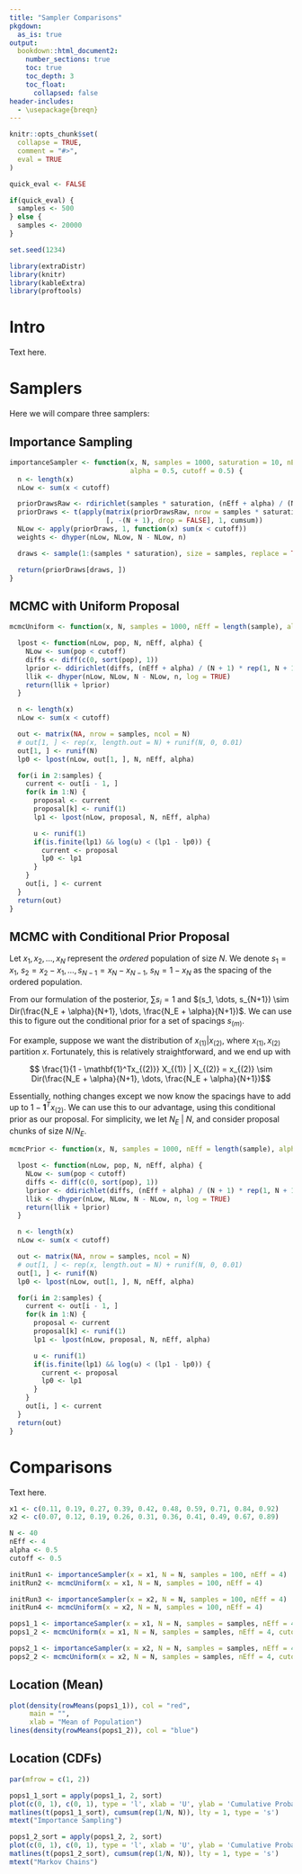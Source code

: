 ```yaml
---
title: "Sampler Comparisons"
pkgdown:
  as_is: true
output:
  bookdown::html_document2:
    number_sections: true
    toc: true
    toc_depth: 3
    toc_float:
      collapsed: false
header-includes:
  - \usepackage{breqn}
---
```


```r
knitr::opts_chunk$set(
  collapse = TRUE,
  comment = "#>",
  eval = TRUE
)

quick_eval <- FALSE
```

```r
if(quick_eval) {
  samples <- 500
} else {
  samples <- 20000
}

set.seed(1234)
```

```r
library(extraDistr)
library(knitr)
library(kableExtra)
library(proftools)
```

# Intro

Text here.

# Samplers

Here we will compare three samplers:

## Importance Sampling

```r
importanceSampler <- function(x, N, samples = 1000, saturation = 10, nEff = length(sample), 
                              alpha = 0.5, cutoff = 0.5) {
  n <- length(x)
  nLow <- sum(x < cutoff)

  priorDrawsRaw <- rdirichlet(samples * saturation, (nEff + alpha) / (N + 1) * rep(1, N + 1))
  priorDraws <- t(apply(matrix(priorDrawsRaw, nrow = samples * saturation)
                        [, -(N + 1), drop = FALSE], 1, cumsum))
  NLow <- apply(priorDraws, 1, function(x) sum(x < cutoff))
  weights <- dhyper(nLow, NLow, N - NLow, n)

  draws <- sample(1:(samples * saturation), size = samples, replace = TRUE, prob = weights)

  return(priorDraws[draws, ])
}
```

## MCMC with Uniform Proposal

```r
mcmcUniform <- function(x, N, samples = 1000, nEff = length(sample), alpha = 0.5, cutoff = 0.5) {

  lpost <- function(nLow, pop, N, nEff, alpha) {
    NLow <- sum(pop < cutoff)
    diffs <- diff(c(0, sort(pop), 1))
    lprior <- ddirichlet(diffs, (nEff + alpha) / (N + 1) * rep(1, N + 1), log = TRUE)
    llik <- dhyper(nLow, NLow, N - NLow, n, log = TRUE)
    return(llik + lprior)
  }

  n <- length(x)
  nLow <- sum(x < cutoff)

  out <- matrix(NA, nrow = samples, ncol = N)
  # out[1, ] <- rep(x, length.out = N) + runif(N, 0, 0.01)
  out[1, ] <- runif(N)
  lp0 <- lpost(nLow, out[1, ], N, nEff, alpha)

  for(i in 2:samples) {
    current <- out[i - 1, ]
    for(k in 1:N) {
      proposal <- current
      proposal[k] <- runif(1)
      lp1 <- lpost(nLow, proposal, N, nEff, alpha)

      u <- runif(1)
      if(is.finite(lp1) && log(u) < (lp1 - lp0)) {
        current <- proposal
        lp0 <- lp1
      }
    }
    out[i, ] <- current
  }
  return(out)
}
```


## MCMC with Conditional Prior Proposal

Let $x_1, x_2, \dots, x_N$ represent the *ordered* population of size *N*. We denote $s_1 = x_1$, $s_2 = x_2 - x_1, \dots, s_{N-1} = x_N - x_{N-1}$, $s_N = 1 - x_N$ as the spacing of the ordered population.

From our formulation of the posterior, $\sum s_i = 1$ and $(s_1, \dots, s_{N+1}) \sim Dir(\frac{N_E + \alpha}{N+1}, \dots, \frac{N_E + \alpha}{N+1})$. We can use this to figure out the conditional prior for a set of spacings $s_{(m)}$.

For example, suppose we want the distribution of $x_{(1)} | x_{(2)}$, where $x_{(1)}, x_{(2)}$ partition $x$. Fortunately, this is relatively straightforward, and we end up with

$$ \frac{1}{1 - \mathbf{1}^Tx_{(2)}} X_{(1)} | X_{(2)} = x_{(2)} \sim Dir(\frac{N_E + \alpha}{N+1}, \dots, \frac{N_E + \alpha}{N+1})$$

Essentially, nothing changes except we now know the spacings have to add up to $1 - \mathbf{1}^Tx_{(2)}$. We can use this to our advantage, using this conditional prior as our proposal. For simplicity, we let $N_E\ |\ N$, and consider proposal chunks of size $N / N_E$.

```r
mcmcPrior <- function(x, N, samples = 1000, nEff = length(sample), alpha = 0.5, cutoff = 0.5) {

  lpost <- function(nLow, pop, N, nEff, alpha) {
    NLow <- sum(pop < cutoff)
    diffs <- diff(c(0, sort(pop), 1))
    lprior <- ddirichlet(diffs, (nEff + alpha) / (N + 1) * rep(1, N + 1), log = TRUE)
    llik <- dhyper(nLow, NLow, N - NLow, n, log = TRUE)
    return(llik + lprior)
  }

  n <- length(x)
  nLow <- sum(x < cutoff)

  out <- matrix(NA, nrow = samples, ncol = N)
  # out[1, ] <- rep(x, length.out = N) + runif(N, 0, 0.01)
  out[1, ] <- runif(N)
  lp0 <- lpost(nLow, out[1, ], N, nEff, alpha)

  for(i in 2:samples) {
    current <- out[i - 1, ]
    for(k in 1:N) {
      proposal <- current
      proposal[k] <- runif(1)
      lp1 <- lpost(nLow, proposal, N, nEff, alpha)

      u <- runif(1)
      if(is.finite(lp1) && log(u) < (lp1 - lp0)) {
        current <- proposal
        lp0 <- lp1
      }
    }
    out[i, ] <- current
  }
  return(out)
}
```




# Comparisons

Text here.

```r
x1 <- c(0.11, 0.19, 0.27, 0.39, 0.42, 0.48, 0.59, 0.71, 0.84, 0.92)
x2 <- c(0.07, 0.12, 0.19, 0.26, 0.31, 0.36, 0.41, 0.49, 0.67, 0.89)
```

```r
N <- 40
nEff <- 4
alpha <- 0.5
cutoff <- 0.5
```

```r
initRun1 <- importanceSampler(x = x1, N = N, samples = 100, nEff = 4)
initRun2 <- mcmcUniform(x = x1, N = N, samples = 100, nEff = 4)

initRun3 <- importanceSampler(x = x2, N = N, samples = 100, nEff = 4)
initRun4 <- mcmcUniform(x = x2, N = N, samples = 100, nEff = 4)
```

```r
pops1_1 <- importanceSampler(x = x1, N = N, samples = samples, nEff = 4, cutoff = 0.6)
pops1_2 <- mcmcUniform(x = x1, N = N, samples = samples, nEff = 4, cutoff = 0.6)

pops2_1 <- importanceSampler(x = x2, N = N, samples = samples, nEff = 4, cutoff = 0.6)
pops2_2 <- mcmcUniform(x = x2, N = N, samples = samples, nEff = 4, cutoff = 0.6)
```

## Location (Mean)

```r
plot(density(rowMeans(pops1_1)), col = "red",
     main = "", 
     xlab = "Mean of Population")
lines(density(rowMeans(pops1_2)), col = "blue")
```

## Location (CDFs)

```r
par(mfrow = c(1, 2))

pops1_1_sort = apply(pops1_1, 2, sort)
plot(c(0, 1), c(0, 1), type = 'l', xlab = 'U', ylab = 'Cumulative Probabilities')
matlines(t(pops1_1_sort), cumsum(rep(1/N, N)), lty = 1, type = 's')
mtext("Importance Sampling")

pops1_2_sort = apply(pops1_2, 2, sort)
plot(c(0, 1), c(0, 1), type = 'l', xlab = 'U', ylab = 'Cumulative Probabilities')
matlines(t(pops1_2_sort), cumsum(rep(1/N, N)), lty = 1, type = 's')
mtext("Markov Chains")
```



